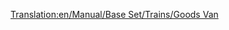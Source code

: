 [[Translation:en/Manual/Base Set/Trains/Goods Van]]
{{fr/Manual/Base Set/Trains/Wagon|Nom=Wagon de marchandises
|Coût=1 484£ (2 968$)
|Poids=21 / 33 t
|Image=[[File:en/Manual/Base Set/Trains/Goodsvan.png]]
|Capacité=25 caisses de marchandises
|MonoCoût=1 484£ (2 968$)
|MonoPoids=21 / 36 t
|MonoCapacité=30 caisses de marchandises
|MagCoût=1 484£ (2 968$)
|MagPoids=21 / 37 t
|MagCapacité=32 caisses de marchandises
|Description=Les [[fr/Manual/Base Set/Trains/Wagon de marchandises|wagons de marchandises]] est adapté pour les [[fr/Manual/Base Set/Cargos/Marchandises|marchandises]]. Ce wagon est disponible sous les climats [[fr/Manual/Climat#tempere|tempéré]], [[fr/Manual/Climat#subarctique|subarctique]] et [[fr/Manual/Climat#subtropical|subtropical]].
}}
